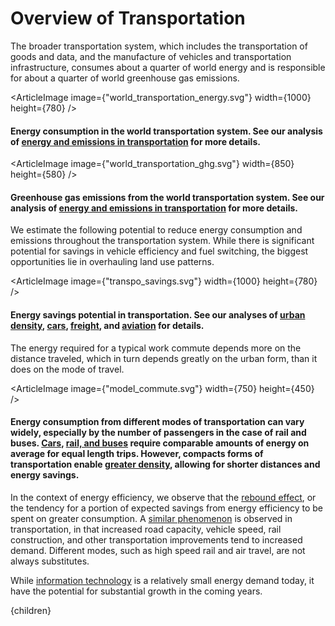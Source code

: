 


# Overview of Transportation

The broader transportation system, which includes the transportation of goods and data, and the manufacture of vehicles and transportation infrastructure, consumes about a quarter of world energy and is responsible for about a quarter of world greenhouse gas emissions.

<ArticleImage image={"world_transportation_energy.svg"} width={1000} height={780} />
#### Energy consumption in the world transportation system. See our analysis of [energy and emissions in transportation](/energy/transport/transpo_ghg) for more details.

<ArticleImage image={"world_transportation_ghg.svg"} width={850} height={580} />
#### Greenhouse gas emissions from the world transportation system. See our analysis of [energy and emissions in transportation](/energy/transport/transpo_ghg) for more details.

We estimate the following potential to reduce energy consumption and emissions throughout the transportation system. While there is significant potential for savings in vehicle efficiency and fuel switching, the biggest opportunities lie in overhauling land use patterns.

<ArticleImage image={"transpo_savings.svg"} width={1000} height={780} />
#### Energy savings potential in transportation. See our analyses of [urban density](/cities/cities_land_use/cities_high_density), [cars](/solution/energy/transpo_cars), [freight](/energy/transport/transpo_freight), and [aviation](/energy/transport/transpo_air) for details.

The energy required for a typical work commute depends more on the distance traveled, which in turn depends greatly on the urban form, than it does on the mode of travel.

<ArticleImage image={"model_commute.svg"} width={750} height={450} />
#### Energy consumption from different modes of transportation can vary widely, especially by the number of passengers in the case of rail and buses. [Cars](/solution/energy/transpo_cars), [rail, and buses](/energy/transport/transpo_transit) require comparable amounts of energy on average for equal length trips. However, compacts forms of transportation enable [greater density](/cities/cities_mobility/cities_transportation_systems), allowing for shorter distances and energy savings.

In the context of energy efficiency, we observe that the [rebound effect](/energy/energy_socioeconomics/rebound_se), or the tendency for a portion of expected savings from energy efficiency to be spent on greater consumption. A [similar phenomenon](/cities/cities_mobility/cities_latent) is observed in transportation, in that increased road capacity, vehicle speed, rail construction, and other transportation improvements tend to increased demand. Different modes, such as high speed rail and air travel, are not always substitutes.

While [information technology](/energy/transport/transpo_data) is a relatively small energy demand today, it have the potential for substantial growth in the coming years.

  <Article 
    focusAreaUrl={focusAreaUrl} 
    hierarchy={hierarchy} 
    site={site}
  >
    {children}
  </Article>